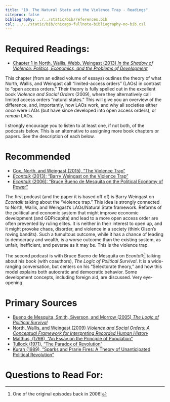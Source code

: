 ```yaml
---
title: "10. The Natural State and the Violence Trap - Readings"
citeproc: false
bibliography: ../../static/bib/references.bib
csl: ../../static/bib/chicago-fullnote-bibliography-no-bib.csl
---
```


# Required Readings:

- [<i class="fas fa-book"></i>Chapter 1 in North, Wallis, Webb, Weingast (2013) *In the Shadow of Violence: Politics, Economics, and the Problems of Development*](/readings/North-Wallis-Webb-Weingast-2013.pdf)

This chapter (from an edited volume of essays) outlines the theory of what North, Wallis, and Weingast call "limited-access orders" (LAOs) in contrast to "open access orders." Their theory is fully spelled out in the excellent book *Violence and Social Orders* (2009), where they alternatively call limited access orders "natural states." This will give you an overview of the difference, and, importantly, how LAOs work, and why all societies either *once* were LAOs (but have since developed into open access orders), or *remain* LAOs.

I strongly encourage you to listen to at least one, if not both, of the podcasts below. This is an alternative to assigning more book chapters or papers. See the description of each below.


# Recommended

- [<i class="fas fa-file-pdf"></i> Cox, North, and Weingast (2015), "The Violence Trap"](/readings/Cox-North-Weingast-2015.pdf)
- [<i class="fas fa-podcast"></i> *Econtalk* (2013): "Barry Weingast on the Violence Trap"](http://www.econtalk.org/archives/2013/08/weingast_on_the.html)
- [<i class="fas fa-podcast"></i> *Econtalk* (2006): "Bruce Bueno de Mesquita on the Political Economy of Power"](http://www.econtalk.org/archives/2006/08/the_political_e.html)

The first podcast (and the paper it is based off of) is Barry Weingast on *Econtalk* talking about the "violence trap." This idea is strongly connected to North, Wallis, and Weingast's LAOs/Natural State framework. Reforms of the political and economic system that might improve economic development (and GDP/capita) and lead to a more open access order are often prevented by ruling elites. It is neither in their interest to open up, and it might provoke chaos, disorder, and violence in a society (think Olson's roving bandits). Such a tumultous outcome, while it has a chance of leading to democracy and wealth, is a worse outcome than the existing system, as unfair, inefficient, and peverse as it may be. This is the violence trap.

The second podcast is with Bruce Bueno de Mesquita on *Econtalk*^[One of the original episodes back in 2006!] talking about his book (with coauthors), *The Logic of Political Survival*. It is a wide-ranging conversation, but centers on his "Selectorate theory," and how this model explains both autocratic and democratic behavior. Some development concepts, including foreign aid, are discussed. Very eye-opening.

# Primary Sources

- [<i class="fas fa-book"></i>Bueno de Mesquita, Smith, Siverson, and Morrow (2005) *The Logic of Political Survival*](https://www.amazon.com/Logic-Political-Survival-MIT-Press/dp/0262524406)
- [<i class="fas fa-book"></i>North, Wallis, and Weingast (2009) *Violence and Social Orders: A Conceptual Framework for Interpreting Recorded Human History*](https://www.amazon.com/Violence-Social-Orders-Conceptual-Interpreting/dp/1107646995)
- [<i class="fas fa-external-link-square-alt"></i> Malthus, (1798), "An Essay on the Principle of Population"](https://www.econlib.org/library/Malthus/malPop.html)
- [<i class="fas fa-file-pdf"></i> Tullock (1971), "The Paradox of Revolution"](/readings/Tullock-1971.pdf)
- [<i class="fas fa-file-pdf"></i> Kuran (1989), "Sparks and Prarie Fires: A Theory of Unanticipated Political Revolution"](/readings/Kuran-1989.pdf)


# Questions to Read For:

